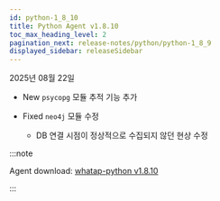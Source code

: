```yaml
---
id: python-1_8_10
title: Python Agent v1.8.10
toc_max_heading_level: 2
pagination_next: release-notes/python/python-1_8_9
displayed_sidebar: releaseSidebar
---
```


2025년 08월 22일

- <Status priority='1'>New</Status> `psycopg` 모듈 추적 기능 추가

- <Status priority='0'>Fixed</Status> `neo4j` 모듈 수정 

    * DB 연결 시점이 정상적으로 수집되지 않던 현상 수정

:::note

Agent download: [whatap-python v1.8.10](https://pypi.org/project/whatap-python/1.8.10/)

:::